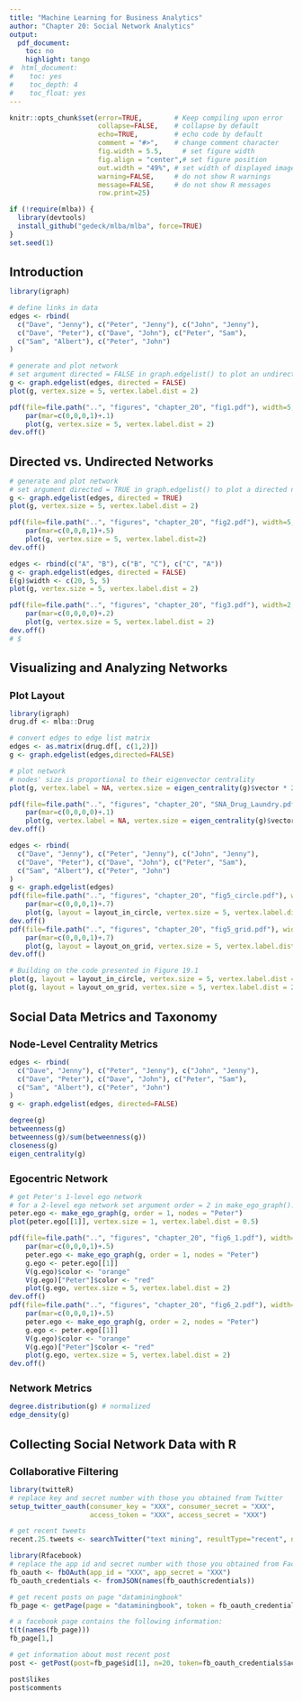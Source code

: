 ```yaml
---
title: "Machine Learning for Business Analytics"
author: "Chapter 20: Social Network Analytics"
output:
  pdf_document:
    toc: no
    highlight: tango
#  html_document:
#    toc: yes
#    toc_depth: 4
#    toc_float: yes
---
```

<style>
h1.title { font-size: 28px; }
h1 { font-size: 22px; }
h2 { font-size: 18px; }
h3 { font-size: 14px; }
h4 { font-size: 12px; }
</style>
```r
knitr::opts_chunk$set(error=TRUE,        # Keep compiling upon error
                      collapse=FALSE,    # collapse by default
                      echo=TRUE,         # echo code by default
                      comment = "#>",    # change comment character
                      fig.width = 5.5,     # set figure width
                      fig.align = "center",# set figure position
                      out.width = "49%", # set width of displayed images
                      warning=FALSE,     # do not show R warnings
                      message=FALSE,     # do not show R messages
                      row.print=25)
```


```r
if (!require(mlba)) {
  library(devtools)
  install_github("gedeck/mlba/mlba", force=TRUE)
}
set.seed(1)
```

# Introduction
```r
library(igraph)

# define links in data
edges <- rbind(
  c("Dave", "Jenny"), c("Peter", "Jenny"), c("John", "Jenny"),
  c("Dave", "Peter"), c("Dave", "John"), c("Peter", "Sam"),
  c("Sam", "Albert"), c("Peter", "John")
)

# generate and plot network
# set argument directed = FALSE in graph.edgelist() to plot an undirected network.
g <- graph.edgelist(edges, directed = FALSE)
plot(g, vertex.size = 5, vertex.label.dist = 2)
```

```r
pdf(file=file.path("..", "figures", "chapter_20", "fig1.pdf"), width=5, height=5)
    par(mar=c(0,0,0,1)+.1)
    plot(g, vertex.size = 5, vertex.label.dist = 2)
dev.off()
```

# Directed vs. Undirected Networks
```r
# generate and plot network
# set argument directed = TRUE in graph.edgelist() to plot a directed network.
g <- graph.edgelist(edges, directed = TRUE)
plot(g, vertex.size = 5, vertex.label.dist = 2)
```

```r
pdf(file=file.path("..", "figures", "chapter_20", "fig2.pdf"), width=5, height=5)
    par(mar=c(0,0,0,1)+.5)
    plot(g, vertex.size = 5, vertex.label.dist=2)
dev.off()
```

```r
edges <- rbind(c("A", "B"), c("B", "C"), c("C", "A"))
g <- graph.edgelist(edges, directed = FALSE)
E(g)$width <- c(20, 5, 5)
plot(g, vertex.size = 5, vertex.label.dist = 2)

pdf(file=file.path("..", "figures", "chapter_20", "fig3.pdf"), width=2, height=2)
    par(mar=c(0,0,0,0)+.2)
    plot(g, vertex.size = 5, vertex.label.dist = 2)
dev.off()
# $
```

# Visualizing and Analyzing Networks
## Plot Layout
```r
library(igraph)
drug.df <- mlba::Drug

# convert edges to edge list matrix
edges <- as.matrix(drug.df[, c(1,2)])
g <- graph.edgelist(edges,directed=FALSE)

# plot network
# nodes' size is proportional to their eigenvector centrality
plot(g, vertex.label = NA, vertex.size = eigen_centrality(g)$vector * 20)
```

```r
pdf(file=file.path("..", "figures", "chapter_20", "SNA_Drug_Laundry.pdf"), width=5, height=5)
    par(mar=c(0,0,0,0)+.1)
    plot(g, vertex.label = NA, vertex.size = eigen_centrality(g)$vector * 20)
dev.off()
```

```r
edges <- rbind(
  c("Dave", "Jenny"), c("Peter", "Jenny"), c("John", "Jenny"),
  c("Dave", "Peter"), c("Dave", "John"), c("Peter", "Sam"),
  c("Sam", "Albert"), c("Peter", "John")
)
g <- graph.edgelist(edges)
pdf(file=file.path("..", "figures", "chapter_20", "fig5_circle.pdf"), width=3, height=3)
    par(mar=c(0,0,0,1)+.7)
    plot(g, layout = layout_in_circle, vertex.size = 5, vertex.label.dist = 2)
dev.off()
pdf(file=file.path("..", "figures", "chapter_20", "fig5_grid.pdf"), width=3, height=3)
    par(mar=c(0,0,0,1)+.7)
    plot(g, layout = layout_on_grid, vertex.size = 5, vertex.label.dist = 2)
dev.off()
```

```r
# Building on the code presented in Figure 19.1
plot(g, layout = layout_in_circle, vertex.size = 5, vertex.label.dist = 2)
plot(g, layout = layout_on_grid, vertex.size = 5, vertex.label.dist = 2)
```

# Social Data Metrics and Taxonomy
## Node-Level Centrality Metrics
```r
edges <- rbind(
  c("Dave", "Jenny"), c("Peter", "Jenny"), c("John", "Jenny"),
  c("Dave", "Peter"), c("Dave", "John"), c("Peter", "Sam"),
  c("Sam", "Albert"), c("Peter", "John")
)
g <- graph.edgelist(edges, directed=FALSE)

degree(g)
betweenness(g)
betweenness(g)/sum(betweenness(g))
closeness(g)
eigen_centrality(g)
```

## Egocentric Network
```r
# get Peter's 1-level ego network
# for a 2-level ego network set argument order = 2 in make_ego_graph().
peter.ego <- make_ego_graph(g, order = 1, nodes = "Peter")
plot(peter.ego[[1]], vertex.size = 1, vertex.label.dist = 0.5)
```

```r
pdf(file=file.path("..", "figures", "chapter_20", "fig6_1.pdf"), width=5, height=5)
    par(mar=c(0,0,0,1)+.5)
    peter.ego <- make_ego_graph(g, order = 1, nodes = "Peter")
    g.ego <- peter.ego[[1]]
    V(g.ego)$color <- "orange"
    V(g.ego)["Peter"]$color <- "red"
    plot(g.ego, vertex.size = 5, vertex.label.dist = 2)
dev.off()
pdf(file=file.path("..", "figures", "chapter_20", "fig6_2.pdf"), width=5, height=5)
    par(mar=c(0,0,0,1)+.5)
    peter.ego <- make_ego_graph(g, order = 2, nodes = "Peter")
    g.ego <- peter.ego[[1]]
    V(g.ego)$color <- "orange"
    V(g.ego)["Peter"]$color <- "red"
    plot(g.ego, vertex.size = 5, vertex.label.dist = 2)
dev.off()
```

## Network Metrics
```r
degree.distribution(g) # normalized
edge_density(g)
```

# Collecting Social Network Data with R
## Collaborative Filtering
```r
library(twitteR)
# replace key and secret number with those you obtained from Twitter
setup_twitter_oauth(consumer_key = "XXX", consumer_secret = "XXX",
                    access_token = "XXX", access_secret = "XXX")

# get recent tweets
recent.25.tweets <- searchTwitter("text mining", resultType="recent", n = 25)
```

```r
library(Rfacebook)
# replace the app id and secret number with those you obtained from Facebook
fb_oauth <- fbOAuth(app_id = "XXX", app_secret = "XXX")
fb_oauth_credentials <- fromJSON(names(fb_oauth$credentials))

# get recent posts on page "dataminingbook"
fb_page <- getPage(page = "dataminingbook", token = fb_oauth_credentials$access_token)

# a facebook page contains the following information:
t(t(names(fb_page)))
fb_page[1,]

# get information about most recent post
post <- getPost(post=fb_page$id[1], n=20, token=fb_oauth_credentials$access_token)

post$likes
post$comments
```

